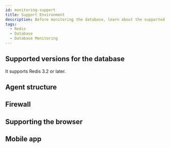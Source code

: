 ```yaml
---
id: monitoring-support
title: Support Environment
description: Before monitoring the database, learn about the supported database types.
tags:
  - Redis
  - Database
  - Database Monitoring
---
```



<Desc name='Redis' />

## Supported versions for the database

It supports Redis 3.2 or later.

## Agent structure


<Dbsupportenvagentconstruction />  

## Firewall


<Proxy /> 

## Supporting the browser


<Supportedbrowser />

## Mobile app


<Mobileapp />  
